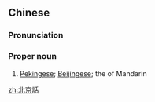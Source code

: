==Chinese==
{{zh-forms|s=北京话|type=21}}
{{zh-wp}}

===Pronunciation===
{{zh-pron
|m=Běijīnghuà
|c=bak1 ging1 waa6-2
|cat=pn
}}

===Proper noun===
{{zh-proper noun}}

# [[Pekingese]]; [[Beijingese]]; the {{w|Beijing dialect}} of Mandarin

[[zh:北京話]]